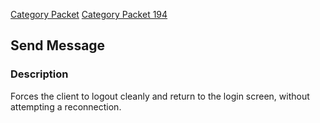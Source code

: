[[Category Packet]]
[[Category Packet 194]]
{{packet|name=Logout|description=Forces the client to logout.|opcode=192|type=Fixed|length=0|revision=194}}
== Send Message ==

=== Description ===

Forces the client to logout cleanly and return to the login screen, without attempting a reconnection.